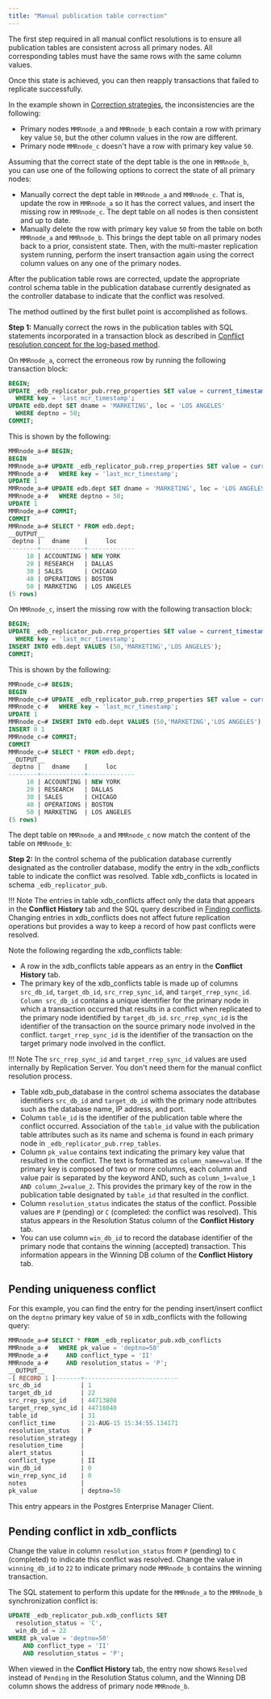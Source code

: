 ```yaml
---
title: "Manual publication table correction"
---
```


<div id="manual_publication_table_correction_log_based" class="registered_link"></div>

The first step required in all manual conflict resolutions is to ensure all publication tables are consistent across all primary nodes. All corresponding tables must have the same rows with the same column values.

Once this state is achieved, you can then reapply transactions that failed to replicate successfully.

In the example shown in [Correction strategies](03_overview_correction_strategies_log_based#overview_correction_strategies_log_based), the inconsistencies are the following:

-   Primary nodes `MMRnode_a` and `MMRnode_b` each contain a row with primary key value `50`, but the other column values in the row are different.
-   Primary node `MMRnode_c` doesn't have a row with primary key value `50`.

Assuming that the correct state of the dept table is the one in `MMRnode_b`, you can use one of the following options to correct the state of all primary nodes:

-   Manually correct the dept table in `MMRnode_a` and `MMRnode_c`. That is, update the row in `MMRnode_a` so it has the correct values, and insert the missing row in `MMRnode_c`. The dept table on all nodes is then consistent and up to date.
-   Manually delete the row with primary key value `50` from the table on both `MMRnode_a` and `MMRnode_b`. This brings the dept table on all primary nodes back to a prior, consistent state. Then, with the multi-master replication system running, perform the insert transaction again using the correct column values on any one of the primary nodes.

After the publication table rows are corrected, update the appropriate control schema table in the publication database currently designated as the controller database to indicate that the conflict was resolved.

The method outlined by the first bullet point is accomplished as follows.

**Step 1:** Manually correct the rows in the publication tables with SQL statements incorporated in a transaction block as described in [Conflict resolution concept for the log-based method](02_conflict_resolution_for_log_based/#conflict_resolution_for_log_based).

On `MMRnode_a`, correct the erroneous row by running the following transaction block:

```sql
BEGIN;
UPDATE _edb_replicator_pub.rrep_properties SET value = current_timestamp
  WHERE key = 'last_mcr_timestamp';
UPDATE edb.dept SET dname = 'MARKETING', loc = 'LOS ANGELES'
  WHERE deptno = 50;
COMMIT;
```

This is shown by the following:

```sql
MMRnode_a=# BEGIN;
BEGIN
MMRnode_a=# UPDATE _edb_replicator_pub.rrep_properties SET value = current_timestamp
MMRnode_a-#   WHERE key = 'last_mcr_timestamp';
UPDATE 1
MMRnode_a=# UPDATE edb.dept SET dname = 'MARKETING', loc = 'LOS ANGELES'
MMRnode_a-#   WHERE deptno = 50;
UPDATE 1
MMRnode_a=# COMMIT;
COMMIT
MMRnode_a=# SELECT * FROM edb.dept;
__OUTPUT__
 deptno |   dname    |     loc
--------+------------+-------------
     10 | ACCOUNTING | NEW YORK
     20 | RESEARCH   | DALLAS
     30 | SALES      | CHICAGO
     40 | OPERATIONS | BOSTON
     50 | MARKETING  | LOS ANGELES
(5 rows)
```

On `MMRnode_c`, insert the missing row with the following transaction block:

```sql
BEGIN;
UPDATE _edb_replicator_pub.rrep_properties SET value = current_timestamp
  WHERE key = 'last_mcr_timestamp';
INSERT INTO edb.dept VALUES (50,'MARKETING','LOS ANGELES');
COMMIT;
```

This is shown by the following:

```sql
MMRnode_c=# BEGIN;
BEGIN
MMRnode_c=# UPDATE _edb_replicator_pub.rrep_properties SET value = current_timestamp
MMRnode_c-#   WHERE key = 'last_mcr_timestamp';
UPDATE 1
MMRnode_c=# INSERT INTO edb.dept VALUES (50,'MARKETING','LOS ANGELES');
INSERT 0 1
MMRnode_c=# COMMIT;
COMMIT
MMRnode_c=# SELECT * FROM edb.dept;
__OUTPUT__
 deptno |   dname    |     loc
--------+------------+-------------
     10 | ACCOUNTING | NEW YORK
     20 | RESEARCH   | DALLAS
     30 | SALES      | CHICAGO
     40 | OPERATIONS | BOSTON
     50 | MARKETING  | LOS ANGELES
(5 rows)
```

The dept table on `MMRnode_a` and `MMRnode_c` now match the content of the table on `MMRnode_b`:

**Step 2:** In the control schema of the publication database currently designated as the controller database, modify the entry in the xdb_conflicts table to indicate the conflict was resolved. Table xdb_conflicts is located in schema `_edb_replicator_pub`.

!!! Note
    The entries in table xdb_conflicts affect only the data that appears in the **Conflict History** tab and the SQL query described in [Finding conflicts](../09_manual_conflict_resolution_trigger_based_method/01_find_conflict/#find_conflict). Changing entries in xdb_conflicts does not affect future replication operations but provides a way to keep a record of how past conflicts were resolved.

Note the following regarding the xdb_conflicts table:

-   A row in the xdb_conflicts table appears as an entry in the **Conflict History** tab.
-   The primary key of the xdb_conflicts table is made up of columns `src_db_id`, `target_db_id`, `src_rrep_sync_id`, and `target_rrep_sync_id`. `Column src_db_id` contains a unique identifier for the primary node in which a transaction occurred that results in a conflict when replicated to the primary node identified by `target_db_id`. `src_rrep_sync_id` is the identifier of the transaction on the source primary node involved in the conflict. `target_rrep_sync_id` is the identifier of the transaction on the target primary node involved in the conflict. 

  !!! Note
    The ``src_rrep_sync_id`` and ``target_rrep_sync_id`` values are used internally by Replication Server. You don't need them for the manual conflict resolution process.

-   Table xdb_pub_database in the control schema associates the database identifiers `src_db_id` and `target_db_id` with the primary node attributes such as the database name, IP address, and port.
-   Column `table_id` is the identifier of the publication table where the conflict occurred. Association of the `table_id` value with the publication table attributes such as its name and schema is found in each primary node in `_edb_replicator_pub.rrep_tables`.
-   Column `pk_value` contains text indicating the primary key value that resulted in the conflict. The text is formatted as `column_name=value`. If the primary key is composed of two or more columns, each column and value pair is separated by the keyword AND, such as `column_1=value_1 AND column_2=value_2`. This provides the primary key of the row in the publication table designated by `table_id` that resulted in the conflict.
-   Column `resolution_status` indicates the status of the conflict. Possible values are `P` (pending) or `C` (completed: the conflict was resolved). This status appears in the Resolution Status column of the **Conflict History** tab.
-   You can use column `win_db_id` to record the database identifier of the primary node that contains the winning (accepted) transaction. This information appears in the Winning DB column of the **Conflict History** tab.

## Pending uniqueness conflict

For this example, you can find the entry for the pending insert/insert conflict on the `deptno` primary key value of `50` in xdb_conflicts with the following query:

```sql
MMRnode_a=# SELECT * FROM _edb_replicator_pub.xdb_conflicts
MMRnode_a-#   WHERE pk_value = 'deptno=50'
MMRnode_a-#     AND conflict_type = 'II'
MMRnode_a-#     AND resolution_status = 'P';
__OUTPUT__
-[ RECORD 1 ]-------+--------------------------
src_db_id           | 1
target_db_id        | 22
src_rrep_sync_id    | 44713808
target_rrep_sync_id | 44718040
table_id            | 31
conflict_time       | 21-AUG-15 15:34:55.134171
resolution_status   | P
resolution_strategy |
resolution_time     |
alert_status        |
conflict_type       | II
win_db_id           | 0
win_rrep_sync_id    | 0
notes               |
pk_value            | deptno=50
```

This entry appears in the Postgres Enterprise Manager Client.

## Pending conflict in xdb_conflicts

Change the value in column `resolution_status` from `P` (pending) to `C` (completed) to indicate this conflict was resolved. Change the value in `winning_db_id` to `22` to indicate primary node `MMRnode_b` contains the winning transaction.

The SQL statement to perform this update for the `MMRnode_a` to the `MMRnode_b` synchronization conflict is:

```sql
UPDATE _edb_replicator_pub.xdb_conflicts SET
  resolution_status = 'C',
  win_db_id = 22
WHERE pk_value = 'deptno=50'
    AND conflict_type = 'II'
    AND resolution_status = 'P';
```

When viewed in the **Conflict History** tab, the entry now shows `Resolved` instead of `Pending` in the Resolution Status column, and the Winning DB column shows the address of primary node `MMRnode_b`.